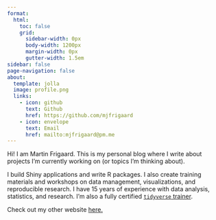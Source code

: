 ```yaml
---
format:
  html: 
    toc: false
    grid:
      sidebar-width: 0px
      body-width: 1200px
      margin-width: 0px
      gutter-width: 1.5em
sidebar: false
page-navigation: false
about:
  template: jolla
  image: profile.png
  links:
    - icon: github
      text: Github
      href: https://github.com/mjfrigaard
    - icon: envelope
      text: Email
      href: mailto:mjfrigaard@pm.me
---
```


Hi! I am Martin Frigaard. This is my personal blog where I write about projects I'm currently working on (or topics I'm thinking about). 

I build Shiny applications and write R packages. I also create training materials and workshops on data management, visualizations, and reproducible research. I have 15 years of experience with data analysis, statistics, and research. I'm also a fully certified [`tidyverse` trainer](https://education.rstudio.com/trainers/).

Check out my other website [here.](https://www.martinfrigaard.io/)
